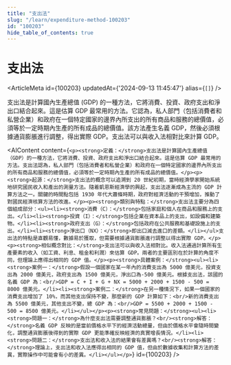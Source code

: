 ```yaml
---
title: "支出法"
slug: "/learn/expenditure-method-100203"
id: "100203"
hide_table_of_contents: true
---
```



# 支出法

<ArticleMeta id={100203} updatedAt={'2024-09-13 11:45:47'} alias={`[]`} />
<div className='border-solid border-b border-t-0 my-4 border-[var(--ifm-color-gray-300)]' />

支出法是計算國內生產總值 (GDP) 的一種方法，它將消費、投資、政府支出和淨出口結合起來。這是估算 GDP 最常用的方法。它認為，私人部門（包括消費者和私營企業）和政府在一個特定國家的邊界內所支出的所有商品和服務的總價值，必須等於一定時期內生產的所有成品的總價值。該方法產生名義 GDP，然後必須根據通貨膨脹進行調整，得出實際 GDP。支出法可以與收入法相對比來計算 GDP。

<AIContent content={`<p><strong>定義：</strong>支出法是計算國內生產總值（GDP）的一種方法，它將消費、投資、政府支出和淨出口結合起來。這是估算 GDP 最常用的方法。支出法認為，私人部門（包括消費者和私營企業）和政府在一個特定國家的邊界內所支出的所有商品和服務的總價值，必須等於一定時期內生產的所有成品的總價值。</p><p><strong>起源：</strong>支出法的概念可以追溯到 20 世紀初期，當時經濟學家開始系統地研究國民收入和產出的測量方法。隨着凱恩斯經濟學的興起，支出法逐漸成為主流的 GDP 計算方法之一。關鍵的時間點包括 1930 年代大蕭條時期，政府對經濟活動的干預增加，推動了對國民經濟核算方法的改進。</p><p><strong>類別與特點：</strong>支出法主要分為四個組成部分：<ul><li><strong>消費（C）：</strong>包括家庭和個人在商品和服務上的支出。</li><li><strong>投資（I）：</strong>包括企業在資本品上的支出，如設備和建築物。</li><li><strong>政府支出（G）：</strong>包括政府在公共服務和基礎設施上的支出。</li><li><strong>淨出口（NX）：</strong>即出口減去進口的差額。</li></ul>支出法的特點是直觀易懂，數據易於獲取，但需要根據通貨膨脹進行調整以得出實際 GDP。</p><p><strong>相似概念對比：</strong>支出法可以與收入法相對比。收入法通過計算所有生產要素的收入（如工資、利息、租金和利潤）來估算 GDP。兩者的主要區別在於計算的角度不同，但理論上應得出相同的 GDP 值。</p><p><strong>具體案例：</strong><ul><li><strong>案例一：</strong>假設一個國家在某一年內的消費支出為 5000 億美元，投資支出為 2000 億美元，政府支出為 1500 億美元，淨出口為-500 億美元。根據支出法，該國的名義 GDP 為：<br/>GDP = C + I + G + NX = 5000 + 2000 + 1500 - 500 = 8000 億美元。</li><li><strong>案例二：</strong>在另一種情況下，如果一個國家的消費支出增加了 10%，而其他支出保持不變，那麼新的 GDP 計算如下：<br/>新的消費支出為 5500 億美元，其他支出不變，總 GDP 為：<br/>GDP = 5500 + 2000 + 1500 - 500 = 8500 億美元。</li></ul></p><p><strong>常見問題：</strong><ul><li><strong>問題一：</strong>為什麼支出法需要調整通貨膨脹？<br/><strong>解答：</strong>名義 GDP 反映的是當前價格水平下的經濟活動總量，但由於價格水平會隨時間變化，調整通貨膨脹後得到的實際 GDP 更能準確反映經濟的真實增長情況。</li><li><strong>問題二：</strong>支出法和收入法的結果會有差異嗎？<br/><strong>解答：</strong>理論上，支出法和收入法應得出相同的 GDP 值，但由於數據收集和計算方法的差異，實際操作中可能會有小的差異。</li></ul></p>`} id={100203} />
